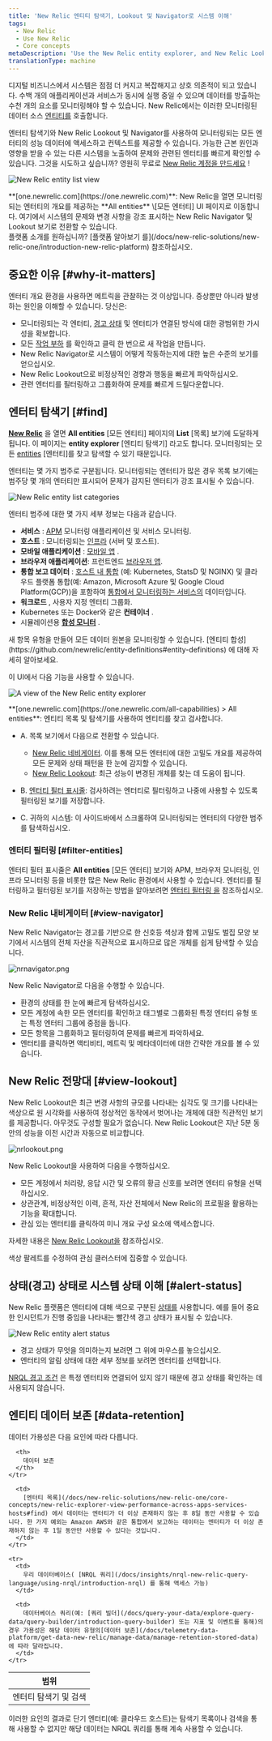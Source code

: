 ```yaml
---
title: 'New Relic 엔티티 탐색기, Lookout 및 Navigator로 시스템 이해'
tags:
  - New Relic
  - Use New Relic
  - Core concepts
metaDescription: 'Use the New Relic entity explorer, and New Relic Lookout and Navigator, to see all your monitored entities in one place and explore the reported data.'
translationType: machine
---
```








디지털 비즈니스에서 시스템은 점점 더 커지고 복잡해지고 상호 의존적이 되고 있습니다. 수백 개의 애플리케이션과 서비스가 동시에 실행 중일 수 있으며 데이터를 방출하는 수천 개의 요소를 모니터링해야 할 수 있습니다. New Relic에서는 이러한 모니터링된 데이터 소스 [엔티티를](/docs/new-relic-one/use-new-relic-one/core-concepts/what-entity-new-relic) 호출합니다.

엔터티 탐색기와 New Relic Lookout 및 Navigator를 사용하여 모니터링되는 모든 엔터티의 성능 데이터에 액세스하고 컨텍스트를 제공할 수 있습니다. 가능한 근본 원인과 영향을 받을 수 있는 다른 시스템을 노출하여 문제와 관련된 엔터티를 빠르게 확인할 수 있습니다. 그것을 시도하고 싶습니까? 영원히 무료로 [New Relic 계정을 만드세요](https://newrelic.com/signup) !

<img
  title="New Relic entity list view"
  alt="New Relic entity list view"
  src={entityListView}
/>

<figcaption>
  **[one.newrelic.com](https://one.newrelic.com)**: New Relic을 열면 모니터링되는 엔터티의 개요를 제공하는 **All entities** \[모든 엔터티] UI 페이지로 이동합니다. 여기에서 시스템의 문제와 변경 사항을 강조 표시하는 New Relic Navigator 및 Lookout 보기로 전환할 수 있습니다.
</figcaption>

<Callout variant="tip">
  플랫폼 소개를 원하십니까? [플랫폼 알아보기 를](/docs/new-relic-solutions/new-relic-one/introduction-new-relic-platform) 참조하십시오.
</Callout>

## 중요한 이유 [#why-it-matters]

엔터티 개요 환경을 사용하면 메트릭을 관찰하는 것 이상입니다. 증상뿐만 아니라 발생하는 원인을 이해할 수 있습니다. 당신은:

* 모니터링되는 각 엔터티, [경고 상태](#alert-status) 및 엔터티가 연결된 방식에 대한 광범위한 가시성을 확보합니다.
* 모든 [작업 부하](/docs/new-relic-one/use-new-relic-one/workloads/workloads-isolate-resolve-incidents-faster) 를 확인하고 클릭 한 번으로 새 작업을 만듭니다.
* New Relic Navigator로 시스템이 어떻게 작동하는지에 대한 높은 수준의 보기를 얻으십시오.
* New Relic Lookout으로 비정상적인 경향과 행동을 빠르게 파악하십시오.
* 관련 엔터티를 필터링하고 그룹화하여 문제를 빠르게 드릴다운합니다.

## 엔터티 탐색기 [#find]

**[New Relic](https://one.newrelic.com)** 을 열면 **All entities** \[모든 엔티티] 페이지의 **List** \[목록] 보기에 도달하게 됩니다. 이 페이지는 **entity explorer** \[엔티티 탐색기] 라고도 합니다. 모니터링되는 모든 [entities](/docs/new-relic-one/use-new-relic-one/core-concepts/what-entity-new-relic) \[엔터티]를 찾고 탐색할 수 있기 때문입니다.

엔터티는 몇 가지 범주로 구분됩니다. 모니터링되는 엔터티가 많은 경우 목록 보기에는 범주당 몇 개의 엔터티만 표시되어 문제가 감지된 엔터티가 강조 표시될 수 있습니다.

<img
  title="New Relic entity list categories"
  alt="New Relic entity list categories"
  src={platformEntityCategories}
/>

엔터티 범주에 대한 몇 가지 세부 정보는 다음과 같습니다.

* **서비스** : [APM](/docs/apm) 모니터링 애플리케이션 및 서비스 모니터링.
* **호스트** : 모니터링되는 [인프라](/docs/infrastructure) (서버 및 호스트).
* **모바일 애플리케이션** : [모바일 앱](/docs/mobile-monitoring) .
* **브라우저 애플리케이션**: 프런트엔드 [브라우저 앱](/docs/browser).
* **통합 보고 데이터** : [호스트 내 통합](/docs/integrations/host-integrations/getting-started/introduction-host-integrations) (예: Kubernetes, StatsD 및 NGINX) 및 클라우드 플랫폼 통합(예: Amazon, Microsoft Azure 및 Google Cloud Platform(GCP))을 포함하여 [통합에서 모니터링하는 서비스의](https://newrelic.com/integrations) 데이터입니다.
* **워크로드** , 사용자 지정 엔터티 그룹화.
* Kubernetes 또는 Docker와 같은 **컨테이너** .
* 시뮬레이션용 **[합성 모니터](/docs/synthetics)** .

<Callout variant="tip">
  새 항목 유형을 만들어 모든 데이터 원본을 모니터링할 수 있습니다. [엔티티 합성](https://github.com/newrelic/entity-definitions#entity-definitions) 에 대해 자세히 알아보세요.
</Callout>

이 UI에서 다음 기능을 사용할 수 있습니다.

<img
  title="A view of the New Relic entity explorer"
  alt="A view of the New Relic entity explorer"
  src={entityExplorerSections}
/>

<figcaption>
  **[one.newrelic.com](https://one.newrelic.com/all-capabilities) > All entities**: 엔티티 목록 및 탐색기를 사용하여 엔티티를 찾고 검사합니다.
</figcaption>

* A. 목록 보기에서 다음으로 전환할 수 있습니다.

  * [New Relic 네비게이터](#view-navigator). 이를 통해 모든 엔터티에 대한 고밀도 개요를 제공하여 모든 문제와 상태 패턴을 한 눈에 감지할 수 있습니다.
  * [New Relic Lookout](#view-lookout): 최근 성능이 변경된 개체를 찾는 데 도움이 됩니다.

* B. [엔터티 필터 표시줄](#filter-tag): 검사하려는 엔터티로 필터링하고 나중에 사용할 수 있도록 필터링된 보기를 저장합니다.

* C. 귀하의 시스템: 이 사이드바에서 스크롤하여 모니터링되는 엔터티의 다양한 범주를 탐색하십시오.

### 엔터티 필터링 [#filter-entities]

엔터티 필터 표시줄은 **All entities** \[모든 엔터티] 보기와 APM, 브라우저 모니터링, 인프라 모니터링 등을 비롯한 많은 New Relic 환경에서 사용할 수 있습니다. 엔터티를 필터링하고 필터링된 보기를 저장하는 방법을 알아보려면 [엔터티 필터링 을](/docs/new-relic-solutions/new-relic-one/core-concepts/search-filter-entities) 참조하십시오.

### New Relic 내비게이터 [#view-navigator]

New Relic Navigator는 경고를 기반으로 한 신호등 색상과 함께 고밀도 벌집 모양 보기에서 시스템의 전체 자산을 직관적으로 표시하므로 많은 개체를 쉽게 탐색할 수 있습니다.

<img
  title="nrnavigator.png"
  alt="nrnavigator.png"
  src={platformNewRelicNavigator}
/>

New Relic Navigator로 다음을 수행할 수 있습니다.

* 환경의 상태를 한 눈에 빠르게 탐색하십시오.
* 모든 계정에 속한 모든 엔터티를 확인하고 태그별로 그룹화된 특정 엔터티 유형 또는 특정 엔터티 그룹에 중점을 둡니다.
* 모든 항목을 그룹화하고 필터링하여 문제를 빠르게 파악하세요.
* 엔터티를 클릭하면 액티비티, 메트릭 및 메타데이터에 대한 간략한 개요를 볼 수 있습니다.

## New Relic 전망대 [#view-lookout]

New Relic Lookout은 최근 변경 사항의 규모를 나타내는 심각도 및 크기를 나타내는 색상으로 원 시각화를 사용하여 정상적인 동작에서 벗어나는 개체에 대한 직관적인 보기를 제공합니다. 아무것도 구성할 필요가 없습니다. New Relic Lookout은 지난 5분 동안의 성능을 이전 시간과 자동으로 비교합니다.

<img
  title="nrlookout.png"
  alt="nrlookout.png"
  src={platformNewRelicLookout}
/>

New Relic Lookout을 사용하여 다음을 수행하십시오.

* 모든 계정에서 처리량, 응답 시간 및 오류의 황금 신호를 보려면 엔터티 유형을 선택하십시오.
* 상관관계, 비정상적인 이력, 흔적, 자산 전체에서 New Relic의 프로필을 활용하는 기능을 확대합니다.
* 관심 있는 엔터티를 클릭하여 미니 개요 구성 요소에 액세스합니다.

자세한 내용은 [New Relic Lookout을](/docs/new-relic-one/use-new-relic-one/core-concepts/new-relic-lookout-monitor-your-estate-glance) 참조하십시오.

<Callout variant="tip">
  색상 팔레트를 수정하여 관심 클러스터에 집중할 수 있습니다.
</Callout>

## 상태(경고) 상태로 시스템 상태 이해 [#alert-status]

New Relic 플랫폼은 엔터티에 대해 색으로 구분된 [상태를](/docs/alerts-applied-intelligence/new-relic-alerts/advanced-alerts/understand-technical-concepts/view-entity-health-status-find-entities-without-alert-conditions/) 사용합니다. 예를 들어 중요한 인시던트가 진행 중임을 나타내는 빨간색 경고 상태가 표시될 수 있습니다.

<img
  title="New Relic entity alert status"
  alt="New Relic entity alert status"
  src={alertsEntityAlertStatusRed}
/>

* 경고 상태가 무엇을 의미하는지 보려면 그 위에 마우스를 놓으십시오.
* 엔터티의 알림 상태에 대한 세부 정보를 보려면 엔터티를 선택합니다.

[NRQL 경고 조건](/docs/alerts/new-relic-alerts/defining-conditions/create-alert-conditions-nrql-queries) 은 특정 엔터티와 연결되어 있지 않기 때문에 경고 상태를 확인하는 데 사용되지 않습니다.

## 엔티티 데이터 보존 [#data-retention]

데이터 가용성은 다음 요인에 따라 다릅니다.

<table>
  <thead>
    <tr>
      <th style={{ width: "200px" }}>
        범위
      </th>

      <th>
        데이터 보존
      </th>
    </tr>
  </thead>

  <tbody>
    <tr>
      <td>
        엔터티 탐색기 및 검색
      </td>

      <td>
        [엔터티 목록](/docs/new-relic-solutions/new-relic-one/core-concepts/new-relic-explorer-view-performance-across-apps-services-hosts#find) 에서 데이터는 엔터티가 더 이상 존재하지 않는 후 8일 동안 사용할 수 있습니다. 한 가지 예외는 Amazon AWS와 같은 통합에서 보고하는 데이터는 엔터티가 더 이상 존재하지 않는 후 1일 동안만 사용할 수 있다는 것입니다.
      </td>
    </tr>

    <tr>
      <td>
        우리 데이터베이스( [NRQL 쿼리](/docs/insights/nrql-new-relic-query-language/using-nrql/introduction-nrql) 를 통해 액세스 가능)
      </td>

      <td>
        데이터베이스 쿼리(예: [쿼리 빌더](/docs/query-your-data/explore-query-data/query-builder/introduction-query-builder) 또는 지표 및 이벤트를 통해)의 경우 가용성은 해당 데이터 유형의[데이터 보존](/docs/telemetry-data-platform/get-data-new-relic/manage-data/manage-retention-stored-data) 에 따라 달라집니다.
      </td>
    </tr>
  </tbody>
</table>

이러한 요인의 결과로 단기 엔터티(예: 클라우드 호스트)는 탐색기 목록이나 검색을 통해 사용할 수 없지만 해당 데이터는 NRQL 쿼리를 통해 계속 사용할 수 있습니다.